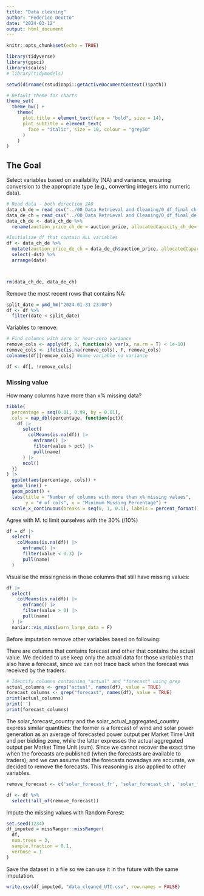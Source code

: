 ```yaml
---
title: "Data cleaning"
author: "Federico Deotto"
date: "2024-03-12"
output: html_document
---
```


```r
knitr::opts_chunk$set(echo = TRUE)

library(tidyverse)
library(ggsci)
library(scales)
# library(tidymodels)

setwd(dirname(rstudioapi::getActiveDocumentContext()$path))

# Default theme for charts
theme_set(
  theme_bw() +
    theme(  
      plot.title = element_text(face = "bold", size = 14),
      plot.subtitle = element_text(
        face = "italic", size = 10, colour = "grey50"
      )
    )
)

```

## The Goal

Select variables based on availability (NA) and variance, ensuring conversion to the appropriate type (e.g., converting integers into numeric data).

```r
# Read data - both direction JAO
data_ch_de = read_csv("../00_Data Retrieval and Cleaning/0_df_final_ch-de_UTC.csv")
data_de_ch = read_csv("../00_Data Retrieval and Cleaning/0_df_final_de-ch_UTC.csv")
data_ch_de <- data_ch_de %>%
  rename(auction_price_ch_de = auction_price, allocatedCapacity_ch_de= allocatedCapacity, ATC_ch_de= ATC )

#Initialize df that contain ALL variables
df <- data_ch_de %>% 
  mutate(auction_price_de_ch = data_de_ch$auction_price, allocatedCapacity_de_ch= data_de_ch$allocatedCapacity, ATC_de_ch= data_de_ch$ATC) %>% 
  select(-dst) %>% 
  arrange(date)



rm(data_ch_de, data_de_ch)
```


Remove the most recent rows that contains NA:
```r
split_date = ymd_hm("2024-01-31 23:00")
df <- df %>% 
  filter(date < split_date)
```



Variables to remove:

```r
# Find columns with zero or near-zero variance
remove_cols <- apply(df, 2, function(x) var(x, na.rm = T) < 1e-10)
remove_cols <- ifelse(is.na(remove_cols), F, remove_cols)
colnames(df)[remove_cols] #name variable no variance

df <- df[, !remove_cols]
```
### Missing value

How many columns have more than x% missing data?

```r
tibble(
  percentage = seq(0.01, 0.99, by = 0.01),
  cols = map_dbl(percentage, function(pct){
    df |> 
      select(
        colMeans(is.na(df)) |> 
          enframe() |>
          filter(value > pct) |> 
          pull(name) 
      ) |> 
      ncol()
  })
) |> 
  ggplot(aes(percentage, cols)) +
  geom_line() +
  geom_point() +
  labs(title = "Number of columns with more than x% missing values",
       y = "# of cols", x = "Minimum Missing Percentage") +
  scale_x_continuous(breaks = seq(0, 1, 0.1), labels = percent_format())
```

Agree with M. to limit ourselves with the 30% (/10%)

```r
df = df |> 
  select(
    colMeans(is.na(df)) |> 
      enframe() |>
      filter(value < 0.3) |> 
      pull(name) 
  )
```

Visualise the missingness in those columns that still have missing values:

```r
df |> 
  select(
    colMeans(is.na(df)) |> 
      enframe() |>
      filter(value > 0) |> 
      pull(name)
  ) |> 
  naniar::vis_miss(warn_large_data = F)
```


Before imputation remove other variables based on following:

There are columns that contains forecast and other that contains the actual value.
We decided to use keep only the actual data for those variables that also have  a forecast, since we can not trace back when the forecast was received by the traders.

```r
# Identify columns containing "actual" and "forecast" using grep
actual_columns <- grep("actual", names(df), value = TRUE)
forecast_columns <- grep("forecast", names(df), value = TRUE)
print(actual_columns)
print('')
print(forecast_columns)
```

The solar_forecast_country and the solar_actual_aggregated_country express similar quantities: the former is a forecast of wind and solar power generation as an average of forecasted power output per Market Time Unit and per bidding zone, while the latter expresses the actual aggregated output per Market Time Unit (sum). Since we cannot recover the exact time when the forecasts are published (when the forecasts are available to traders), and we can assume that the forecasts nowadays are accurate, we decided to remove the forecasts. This reasoning is also applied to other variables.


```r
remove_forecast <- c('solar_forecast_fr', 'solar_forecast_ch', 'solar_forecast_it','solar_forecast_at', 'wind_offshore_forecast_de', 'wind_onshore_forecast_de', 'wind_onshore_forecast_ch', 'wind_onshore_forecast_at')

df <- df %>% 
  select(!all_of(remove_forecast))
```


Impute the missing values with Random Forest:

```r
set.seed(1234)
df_imputed = missRanger::missRanger(
  df,
  num.trees = 3,
  sample.fraction = 0.1,
  verbose = 1
)
```


Save the dataset in a file so we can use it in the future with the same imputation.

```r
write.csv(df_imputed, "data_cleaned_UTC.csv", row.names = FALSE)
```